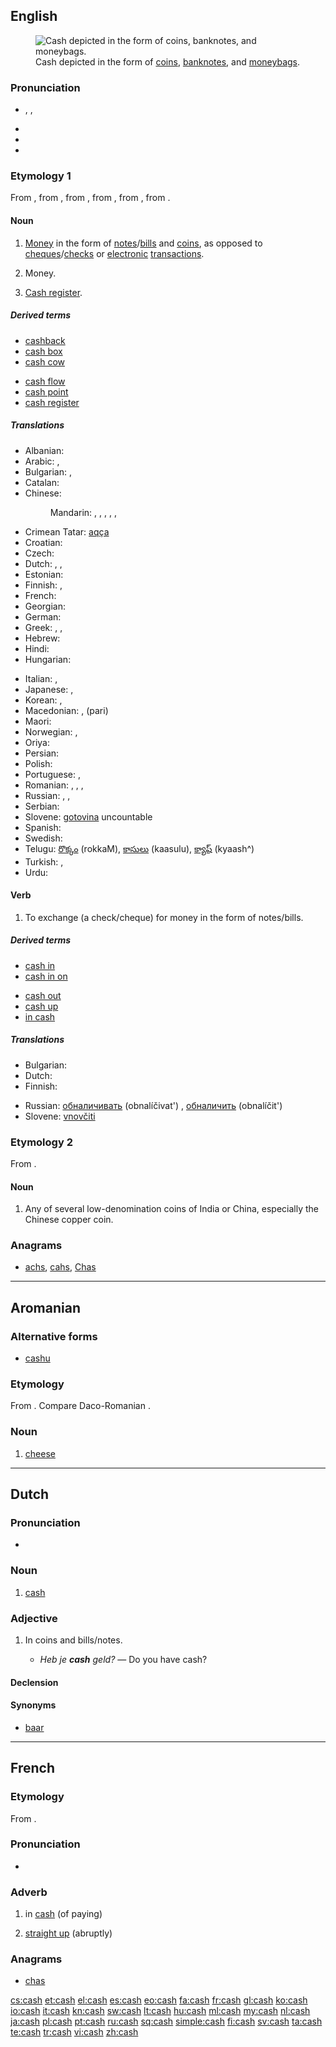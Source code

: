 ==English==
[[File:New Orleans City of Old Romance and New Opportunity Crop p 23 Moneybags.jpg|right|thumb|Cash depicted in the form of [[coin]]s, [[banknote]]s, and [[moneybag]]s.]]

===Pronunciation===
* {{enPR|kăsh}}, {{IPA|/kæʃ/}}, {{X-SAMPA|/k{S/}}
* {{audio|en-us-cash.ogg|Audio (US)}}
* {{rhymes|æʃ}}
* {{homophones|cache}}

===Etymology 1===
From {{etyl|frm|en}} {{term|caisse||money box|lang=frm}}, from {{etyl|pro|en}} {{term|caissa|lang=pro}}, from {{etyl|it|en}} {{term|cassa|lang=it}}, from {{etyl|la|en}} {{term|capsa||box, case|lang=la}}, from {{term|capere||to take, to seize, to receive|lang=la}}, from {{proto|Indo-European|keh₂p-|to grasp}}.

====Noun====
{{en-noun|-}}

# [[money|Money]] in the form of [[note]]s/[[bill]]s and [[coin]]s, as opposed to [[cheque]]s/[[check]]s or [[electronic]] [[transaction]]s.
# {{informal}} Money.
# {{Canada}} [[cash register|Cash register]].

=====Derived terms=====
{{rel-top|Terms derived from the noun ''cash''}}
* [[cashback]]
* [[cash box]]
* [[cash cow]]
{{rel-mid}}
* [[cash flow]]
* [[cash point]]
* [[cash register]]
<!--this from the verb: * [[cash up]]-->
{{rel-bottom}}

=====Translations=====
{{trans-top|money in the form of notes/bills and coins}}
* Albanian: {{t-|sq|para|xs=Albanian}}
* Arabic: {{t-|ar|نقد|m|tr=naqd}}, {{t-|ar|نقود|m|p|tr=nuquud|sc=Arab}}
* Bulgarian: {{t-|bg|налични пари|p|tr=nalíčni pári}}, {{t+|bg|пари|p|tr=pári}}
* Catalan: {{t-|ca|efectiu|m}}
* Chinese:
*: Mandarin: {{t|cmn|現錢|sc=Hani}},  {{t|cmn|现钱|tr=xiànqián|sc=Hani}},  {{t-|cmn|現金|sc=Hani}},  {{t|cmn|现金|tr=xiànjīn|sc=Hani}},  {{t|cmn|現款|sc=Hani}},  {{t|cmn|现款|tr=xiànkuǎn|sc=Hani}}
* Crimean Tatar: [[aqça]]
* Croatian: {{t-|hr|gotovina|f}}
* Czech: {{t-|cs|hotovost|f}}
* Dutch: {{t-|nl|contanten|p}}, {{t+|nl|cash|m}}, {{t+|nl|baar}} {{t+|nl|geld|n}}
* Estonian: {{t-|et|sularaha}}
* Finnish: {{t+|fi|käteinen}}, {{t+|fi|käteisraha}}
* French: {{t+|fr|espèces|f|p}}
* Georgian: {{t-|ka|ნაღდი|tr=naḡdi|sc=Geor}}
* German: {{t+|de|Bargeld|n}}
* Greek: {{t+|el|μετρητά|n|p|tr=metritá}}, {{t+|el|ρευστό|n|tr=refstó}}, {{t+|el|τοις μετρητοίς|tr=tis metritís}}
* Hebrew: {{t+|he|מזומן|m|tr=mezuman|sc=Hebr}}
* Hindi: {{t-|hi|नक़द|tr=naqad|sc=Deva}}
* Hungarian: {{t+|hu|készpénz}}
{{trans-mid}}
* Italian: {{t+|it|contanti|m|p}}, {{t+|it|liquidi|m|p}}
* Japanese: {{t+|ja|現金|tr=げんきん, genkin}},  {{t+|ja|キャッシュ|tr=kyasshu}}
* Korean: {{t-|ko|현찰|tr=hyeonchal|sc=Kore}}, {{t+|ko|현금|tr=hyeongeum|sc=Kore}}
* Macedonian: {{t-|mk|готовина|f|tr=gotóvina}}, {{t-|mk|пари}} (pari)
* Maori: {{t-|mi|moni|xs=Maori}}
* Norwegian: {{t-|no|kontanter|p}}, {{t+|no|penger|p}}
* Oriya: {{t+|or|ନଗଦ|sc=Orya}}
* Persian: {{t+|fa|نقد|tr=naqd|sc=fa-Arab}}
* Polish: {{t+|pl|gotówka|f}}
* Portuguese: {{t+|pt|dinheiro|m}},  {{t-|pt|em espécie}}
* Romanian: {{t-|ro|numerar|n}}, {{t-|ro|bani lichizi|m}}, {{t-|ro|bani gheață|m}}, {{t-|ro|bani}}
* Russian: {{t-|ru|наличные|f|p|tr=nalíčnyje}}, {{t-|ru|наличные деньги|f|p|tr=nalíčnyje dén’gi}}, {{qualifier|colloquial}} {{t+|ru|наличка|f|tr=nalíčka|sc=Cyrl}}
* Serbian: {{t-|sr|gotovina|f}}
* Slovene: [[gotovina]] {{f}}  uncountable
* Spanish: {{t+|es|efectivo|m}}
* Swedish: {{t-|sv|kontanter|c}}
* Telugu: [[రొక్కం]] (rokkaM), [[కాసులు]] (kaasulu), [[క్యాష్]] (kyaash^)
* Turkish: {{t+|tr|nakit}}, {{t+|tr|para}}
* Urdu: {{t-|ur|نقد|tr=naqad|xs=Urdu}}
{{trans-bottom}}

====Verb====
{{en-verb|cash|es}}

# {{transitive}} To exchange (a check/cheque) for money in the form of notes/bills.

=====Derived terms=====
{{rel-top|Terms derived from the verb ''to cash''}}
* [[cash in]]
* [[cash in on]]
{{rel-mid}}
* [[cash out]]
* [[cash up]]
* [[in cash]]
{{rel-bottom}}

=====Translations=====
{{trans-top|to exchange (a check/cheque) for money}}
* Bulgarian: {{t+|bg|осребрявам}}
* Dutch: {{t+|nl|innen}}
* Finnish: {{t-|fi|lunastaa}}
{{trans-mid}}
* Russian: [[обналичивать]] (obnalíčivat') {{impf}}, [[обналичить]] (obnalíčit') {{pf.}}
* Slovene: [[vnovčiti]]
{{trans-bottom}}

===Etymology 2===
From {{etyl|ta}} {{term|காசு|tr=kāsu|sc=Taml|lang=ta}}.

====Noun====
{{en-noun|cash}}

# Any of several low-denomination coins of India or China, especially the Chinese copper coin.

===Anagrams===
* [[achs#English|achs]], [[cahs#English|cahs]], [[Chas#English|Chas]]

----

==Aromanian==

===Alternative forms===
* [[cashu]]

===Etymology===
From {{etyl|la|rup}} {{term|caseus|cāseus|lang=la}}. Compare Daco-Romanian {{term|caș|lang=ro}}.

===Noun===
{{head|rup|noun}}

# [[cheese]]

----

==Dutch==

===Pronunciation===
* {{IPA|/kæʃ/|lang=nl}}

===Noun===
{{nl-noun|m|g2=f|-|-}}

# [[#English|cash]]

===Adjective===
{{nl-adj|-}}

# {{context|of money|lang=nl}} In coins and bills/notes.
#* ''Heb je '''cash''' geld?'' &mdash; Do you have cash?

====Declension====
{{nl-decl-adj-nc|-|cash}}

====Synonyms====
* [[baar#Dutch|baar]]

----

==French==

===Etymology===
From {{etyl|en|fr}} {{term|cash|lang=en}}.

===Pronunciation===
* {{IPA|/kaʃ/|lang=fr}}

===Adverb===
{{fr-adv}}

# {{colloquial|lang=fr}} in [[#English|cash]] (of paying)
# {{colloquial|lang=fr}} [[straight up]] (abruptly)

===Anagrams===
* [[chas#French|chas]]

[[cs:cash]]
[[et:cash]]
[[el:cash]]
[[es:cash]]
[[eo:cash]]
[[fa:cash]]
[[fr:cash]]
[[gl:cash]]
[[ko:cash]]
[[io:cash]]
[[it:cash]]
[[kn:cash]]
[[sw:cash]]
[[lt:cash]]
[[hu:cash]]
[[ml:cash]]
[[my:cash]]
[[nl:cash]]
[[ja:cash]]
[[pl:cash]]
[[pt:cash]]
[[ru:cash]]
[[sq:cash]]
[[simple:cash]]
[[fi:cash]]
[[sv:cash]]
[[ta:cash]]
[[te:cash]]
[[tr:cash]]
[[vi:cash]]
[[zh:cash]]